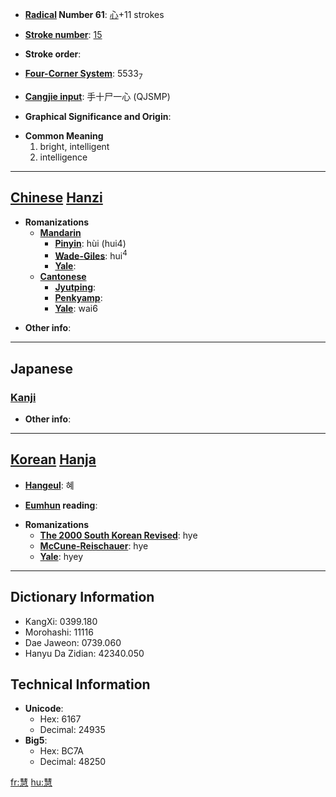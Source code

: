 * '''[[Wiktionary:Chinese radical index| Radical]] Number 61''': [[Wiktionary:Chinese radical index 心|心]]+11 strokes

* '''[[Wiktionary:Chinese total strokes index|Stroke number]]''': [[Wiktionary:Chinese total strokes index 15|15]]

* '''Stroke order''': 

* '''[[Wiktionary:Chinese four corner index|Four-Corner System]]''': 5533<sub>7</sub>

* '''[[Wiktionary:Chinese Cangjie index|Cangjie input]]''': 手十尸一心 (QJSMP)

* '''Graphical Significance and Origin''': 

* '''Common Meaning'''
*#bright, intelligent
*# intelligence


----

== [[Chinese]] [[Hanzi]] ==

* '''Romanizations'''
** '''[[Mandarin]]'''
*** '''[[Pinyin]]''': hùi (hui4)
*** '''[[Wade-Giles]]''': hui<sup>4</sup>
*** '''[[Yale]]''': 
** '''[[Cantonese]]'''
*** '''[[Jyutping]]''':
*** '''[[Penkyamp]]''': 
*** '''[[Yale]]''': wai6

* '''Other info''': 

----

==Japanese==
===[[Kanji]]===
{{kanji|on readings=[[けい]] (kei), [[え]] (e)
|kun readings=[[さとい]] (satoi)
}}

* '''Other info''':  

----

== [[Korean]] [[Hanja]] ==

* '''[[Hangeul]]''': 혜

* '''[[Eumhun]] reading''': 

* '''Romanizations'''
** '''[[The 2000 South Korean Revised Romanization|The 2000 South Korean Revised]]''': hye
** '''[[McCune-Reischauer]]''': hye
** '''[[Yale]]''': hyey

----

== Dictionary Information ==

* KangXi: 0399.180
* Morohashi: 11116
* Dae Jaweon: 0739.060
* Hanyu Da Zidian: 42340.050

== Technical Information ==

* '''Unicode''':
** Hex: 6167
** Decimal: 24935
* '''Big5''':
** Hex: BC7A
** Decimal: 48250

[[fr:慧]]
[[hu:慧]]